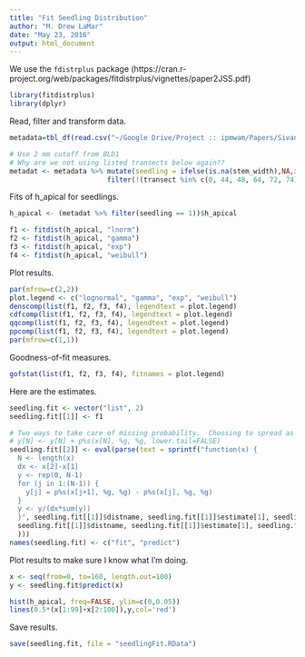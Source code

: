 ```yaml
---
title: "Fit Seedling Distribution"
author: "M. Drew LaMar"
date: "May 23, 2016"
output: html_document
---
```


We use the `fdistrplus` package (https://cran.r-project.org/web/packages/fitdistrplus/vignettes/paper2JSS.pdf)

```r
library(fitdistrplus)
library(dplyr)
```

Read, filter and transform data.
```r
metadata=tbl_df(read.csv("~/Google Drive/Project :: ipmwam/Papers/SivansPaper/Milkweed/DATA SETS/Data Frames/metadata13to15.csv"))

# Use 2 mm cutoff from BLD1 
# Why are we not using listed transects below again??
metadat <- metadata %>% mutate(seedling = ifelse(is.na(stem_width),NA,ifelse(stem_width <= 2.0,1,0))) %>%
                        filter(!(transect %in% c(0, 44, 48, 64, 72, 74)))
```

Fits of h_apical for seedlings.
```r
h_apical <- (metadat %>% filter(seedling == 1))$h_apical

f1 <- fitdist(h_apical, "lnorm")
f2 <- fitdist(h_apical, "gamma")
f3 <- fitdist(h_apical, "exp")
f4 <- fitdist(h_apical, "weibull")
```

Plot results.
```r
par(mfrow=c(2,2))
plot.legend <- c("lognormal", "gamma", "exp", "weibull")
denscomp(list(f1, f2, f3, f4), legendtext = plot.legend)
cdfcomp(list(f1, f2, f3, f4), legendtext = plot.legend)
qqcomp(list(f1, f2, f3, f4), legendtext = plot.legend)
ppcomp(list(f1, f2, f3, f4), legendtext = plot.legend)
par(mfrow=c(1,1))
```

Goodness-of-fit measures.
```r
gofstat(list(f1, f2, f3, f4), fitnames = plot.legend)
```

Here are the estimates.
```r
seedling.fit <- vector("list", 2)
seedling.fit[[1]] <- f1

# Two ways to take care of missing probability.  Choosing to spread as opposed to adding to endpoints.  Other technique commented out here.
# y[N] <- y[N] + p%s(x[N], %g, %g, lower.tail=FALSE)
seedling.fit[[2]] <- eval(parse(text = sprintf("function(x) {
  N <- length(x)
  dx <- x[2]-x[1]  
  y <- rep(0, N-1)
  for (j in 1:(N-1)) {
    y[j] = p%s(x[j+1], %g, %g) - p%s(x[j], %g, %g)
  }
  y <- y/(dx*sum(y))
  }", seedling.fit[[1]]$distname, seedling.fit[[1]]$estimate[1], seedling.fit[[1]]$estimate[2], 
  seedling.fit[[1]]$distname, seedling.fit[[1]]$estimate[1], seedling.fit[[1]]$estimate[2]
  )))
names(seedling.fit) <- c("fit", "predict")
```

Plot results to make sure I know what I'm doing.
```r
x <- seq(from=0, to=160, length.out=100)
y <- seedling.fit$predict(x)

hist(h_apical, freq=FALSE, ylim=c(0,0.05))
lines(0.5*(x[1:99]+x[2:100]),y,col='red')
```

Save results.
```r
save(seedling.fit, file = "seedlingFit.RData")
```